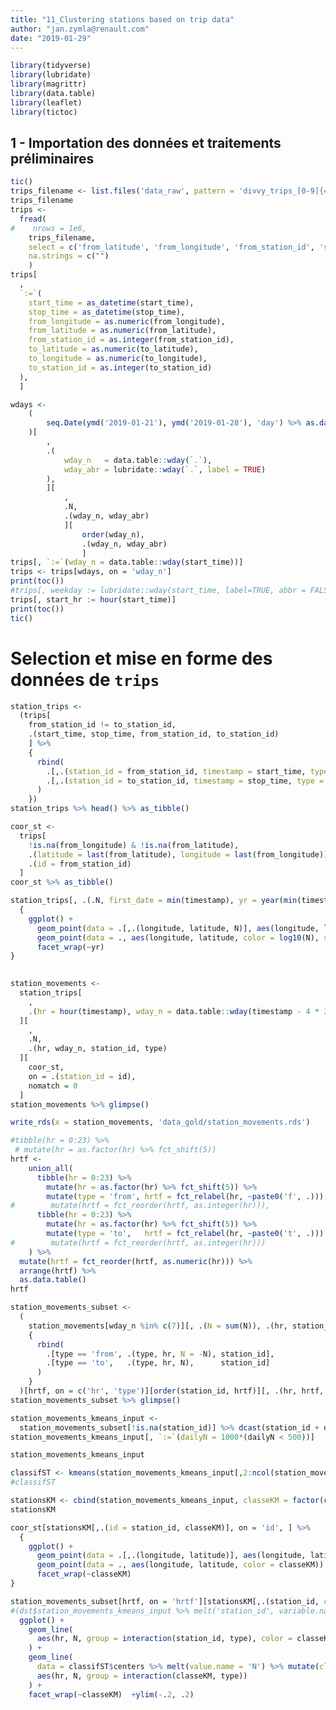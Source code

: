 ```yaml
---
title: "11_Clustering stations based on trip data"
author: "jan.zymla@renault.com"
date: "2019-01-29"
---
```


```r
library(tidyverse)
library(lubridate)
library(magrittr)
library(data.table)
library(leaflet)
library(tictoc)
```


## 1 - Importation des données et traitements préliminaires
```r
tic()
trips_filename <- list.files('data_raw', pattern = 'divvy_trips_[0-9]{4}(_[0-9]{2}){2}_.*\\.csv', full.names = TRUE) %>% max()
trips_filename
trips <- 
  fread(
#    nrows = 1e6,
    trips_filename, 
    select = c('from_latitude', 'from_longitude', 'from_station_id', 'start_time', 'stop_time', 'to_latitude', 'to_longitude', 'to_station_id'), 
    na.strings = c("")
    )
trips[
  , 
  `:=`(
    start_time = as_datetime(start_time),
    stop_time = as_datetime(stop_time),
    from_longitude = as.numeric(from_longitude),
    from_latitude = as.numeric(from_latitude),
    from_station_id = as.integer(from_station_id),
    to_latitude = as.numeric(to_latitude),
    to_longitude = as.numeric(to_longitude),
    to_station_id = as.integer(to_station_id)
  ), 
  ]

wdays <- 
    (
        seq.Date(ymd('2019-01-21'), ymd('2019-01-28'), 'day') %>% as.data.table()
    )[
        , 
        .(
            wday_n   = data.table::wday(`.`),
            wday_abr = lubridate::wday(`.`, label = TRUE)
        ),
        ][
            , 
            .N, 
            .(wday_n, wday_abr)
            ][
                order(wday_n), 
                .(wday_n, wday_abr)
                ]
trips[, `:=`(wday_n = data.table::wday(start_time))]
trips <- trips[wdays, on = 'wday_n']
print(toc())
#trips[, weekday := lubridate::wday(start_time, label=TRUE, abbr = FALSE)]
trips[, start_hr := hour(start_time)]
print(toc())
tic()
```


# Selection et mise en forme des données de `trips`
```r
station_trips <- 
  (trips[
    from_station_id != to_station_id,
    .(start_time, stop_time, from_station_id, to_station_id)
    ] %>% 
    { 
      rbind(
        .[,.(station_id = from_station_id, timestamp = start_time, type = 'from')],
        .[,.(station_id = to_station_id, timestamp = stop_time, type = 'to')]
      )
    })
station_trips %>% head() %>% as_tibble()
```
```r
coor_st <-
  trips[
    !is.na(from_longitude) & !is.na(from_latitude), 
    .(latitude = last(from_latitude), longitude = last(from_longitude)), 
    .(id = from_station_id)
  ]
coor_st %>% as_tibble()
```

```r
station_trips[, .(.N, first_date = min(timestamp), yr = year(min(timestamp))), .(id = station_id)][coor_st, on = 'id'] %>% 
  {
    ggplot() +
      geom_point(data = .[,.(longitude, latitude, N)], aes(longitude, latitude, size = log2(N)), colour = 'gray') +
      geom_point(data = ., aes(longitude, latitude, color = log10(N), size = (N))) +
      facet_wrap(~yr)
}
   
```
```r
station_movements <-
  station_trips[
    , 
    .(hr = hour(timestamp), wday_n = data.table::wday(timestamp - 4 * 3600), station_id, type)
  ][
    , 
    .N, 
    .(hr, wday_n, station_id, type)
  ][
    coor_st, 
    on = .(station_id = id), 
    nomatch = 0
  ]
station_movements %>% glimpse()
```
```r
write_rds(x = station_movements, 'data_gold/station_movements.rds')
```



```r
#tibble(hr = 0:23) %>% 
 # mutate(hr = as.factor(hr) %>% fct_shift(5)) 
hrtf <-
    union_all(
      tibble(hr = 0:23) %>% 
        mutate(hr = as.factor(hr) %>% fct_shift(5)) %>% 
        mutate(type = 'from', hrtf = fct_relabel(hr, ~paste0('f', .))), #%>% 
#        mutate(hrtf = fct_reorder(hrtf, as.integer(hr))),
      tibble(hr = 0:23) %>% 
        mutate(hr = as.factor(hr) %>% fct_shift(5)) %>%
        mutate(type = 'to',   hrtf = fct_relabel(hr, ~paste0('t', .))) #%>% 
#        mutate(hrtf = fct_reorder(hrtf, as.integer(hr)))
    ) %>%
  mutate(hrtf = fct_reorder(hrtf, as.numeric(hr))) %>% 
  arrange(hrtf) %>% 
  as.data.table()
hrtf
```



```r
station_movements_subset <- 
  (
    station_movements[wday_n %in% c(7)][, .(N = sum(N)), .(hr, station_id, type)] %>%
    { 
      rbind(
        .[type == 'from', .(type, hr, N = -N), station_id],
        .[type == 'to',   .(type, hr, N),      station_id]
      )
    }
  )[hrtf, on = c('hr', 'type')][order(station_id, hrtf)][, .(hr, hrtf, N, dailyN = sum(abs(N))), station_id][, .(N = N/dailyN, dailyN, station_id, hrtf)] 
station_movements_subset %>% glimpse()
```
```r
station_movements_kmeans_input <-
  station_movements_subset[!is.na(station_id)] %>% dcast(station_id + dailyN ~ hrtf, fill = 0, value.var = 'N')
station_movements_kmeans_input[, `:=`(dailyN = 1000*(dailyN < 500))]

station_movements_kmeans_input
```    
```r
classifST <- kmeans(station_movements_kmeans_input[,2:ncol(station_movements_kmeans_input)], centers = 12) 
#classifST
```
```r
stationsKM <- cbind(station_movements_kmeans_input, classeKM = factor(classifST$cluster))
stationsKM
```


```r
coor_st[stationsKM[,.(id = station_id, classeKM)], on = 'id', ] %>% 
  {
    ggplot() +
      geom_point(data = .[,.(longitude, latitude)], aes(longitude, latitude), colour = 'gray') +
      geom_point(data = ., aes(longitude, latitude, color = classeKM)) +
      facet_wrap(~classeKM)
}
```


```r
station_movements_subset[hrtf, on = 'hrtf'][stationsKM[,.(station_id, classeKM = classeKM)], on = 'station_id'] %>% 
#(dst$station_movements_kmeans_input %>% melt('station_id', variable.name = 'hrtf', value.name = 'N'))[hrtf, on='hrtf'][stationsKM[,.(station_id, classeKM = classeKM)], on = 'station_id'] %>% 
  ggplot() +
    geom_line(
      aes(hr, N, group = interaction(station_id, type), color = classeKM), alpha = .1
    ) +
    geom_line(
      data = classifST$centers %>% melt(value.name = 'N') %>% mutate(classeKM = as.factor(Var1), hrtf = Var2)%>% left_join(hrtf %>% as.tibble(), by = 'hrtf'),
      aes(hr, N, group = interaction(classeKM, type))
    ) +
    facet_wrap(~classeKM)  +ylim(-.2, .2)
```
